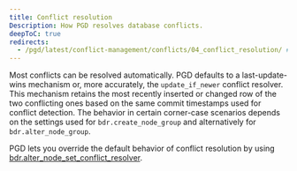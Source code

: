 ```yaml
---
title: Conflict resolution
Description: How PGD resolves database conflicts.
deepToC: true
redirects:
  - /pgd/latest/conflict-management/conflicts/04_conflict_resolution/ #generated for DOCS-1247-PGD-6.0-Docs
---
```


Most conflicts can be resolved automatically. PGD defaults to a last-update-wins mechanism or, more accurately, the `update_if_newer` conflict resolver. This mechanism retains the most recently inserted or changed row of the two conflicting ones based on the same commit timestamps used for conflict detection. The behavior in certain corner-case scenarios depends on the settings used for `bdr.create_node_group` and alternatively for `bdr.alter_node_group`.

PGD lets you override the default behavior of conflict resolution by using [bdr.alter_node_set_conflict_resolver](/pgd/latest/reference/tables-views-functions/conflict_functions/#bdralter_node_set_conflict_resolver).